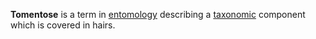 '''Tomentose''' is a term in [[entomology]] describing a [[taxonomy|taxonomic]] component which is covered in hairs.

{{biology-stub}}